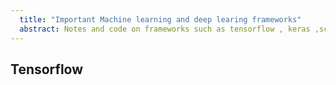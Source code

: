 ```yaml
---
  title: "Important Machine learning and deep learing frameworks"
  abstract: Notes and code on frameworks such as tensorflow , keras ,sckit-learn and Pytorch
---
```


## Tensorflow
